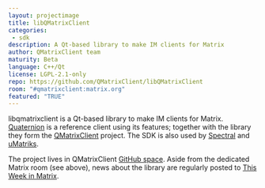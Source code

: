```yaml
---
layout: projectimage
title: libQMatrixClient
categories: 
 - sdk
description: A Qt-based library to make IM clients for Matrix
author: QMatrixClient team
maturity: Beta
language: C++/Qt
license: LGPL-2.1-only
repo: https://github.com/QMatrixClient/libQMatrixClient
room: "#qmatrixclient:matrix.org"
featured: "TRUE"
---
```


libqmatrixclient is a Qt-based library to make IM clients for Matrix. [Quaternion](https://matrix.org/docs/projects/client/quaternion.html) is a reference client using its features; together with the library they form the [QMatrixClient](https://github.com/QMatrixClient) project. The SDK is also used by [Spectral](https://matrix.org/docs/projects/client/spectral.html) and [uMatriks](https://github.com/uMatriks/uMatriks).

The project lives in QMatrixClient [GitHub space](https://github.com/QMatrixClient/libqmatrixclient). Aside from the dedicated Matrix room (see above), news about the library are regularly posted to [This Week in Matrix](https://matrix.org/blog/category/this-week-in-matrix/).

